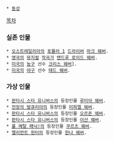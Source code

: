  * [[동성]]

[[목차]]

=== 실존 인물 ===
 * [[오스트레일리아]]의 [[포뮬러 1]] [[드라이버]] [[마크 웨버]].
 * [[영국]]의 [[뮤지컬]] [[작곡가]] [[앤드루 로이드 웨버]].
 * [[미국]]의 [[농구]] 선수 [[크리스 웨버]]].
 * [[미국]]의 [[야구]] 선수 [[태드 웨버]].

=== 가상 인물 ===
 * [[판타시 스타 유니버스]]의 등장인물 [[루미아 웨버]].
 * [[전장의 발큐리아]]의 등장인물 [[미하엘 웨버]].
 * [[판타시 스타 유니버스]]의 등장인물 [[오르존 웨버]].
 * [[판타시 스타 유니버스]]의 등장인물 [[이산 웨버]].
 * [[풀 메탈 패닉!]]의 등장인물 [[쿠르츠 웨버]].
 * [[엘리먼트 헌터]]의 등장인물 [[한나 웨버]].

